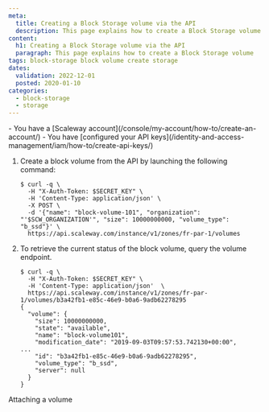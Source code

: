 ```yaml
---
meta:
  title: Creating a Block Storage volume via the API
  description: This page explains how to create a Block Storage volume using the API.
content:
  h1: Creating a Block Storage volume via the API
  paragraph: This page explains how to create a Block Storage volume
tags: block-storage block volume create storage
dates:
  validation: 2022-12-01
  posted: 2020-01-10
categories:
  - block-storage
  - storage
---
```


<Macro id="iam-requirements" />
 
<Message type="requirement">
  - You have a [Scaleway account](/console/my-account/how-to/create-an-account/)   
  - You have [configured your API keys](/identity-and-access-management/iam/how-to/create-api-keys/)
</Message>

1. Create a block volume from the API by launching the following command:
    ```
    $ curl -q \
      -H "X-Auth-Token: $SECRET_KEY" \
      -H 'Content-Type: application/json' \
      -X POST \
      -d '{"name": "block-volume-101", "organization": "'$SCW_ORGANIZATION'", "size": 10000000000, "volume_type": "b_ssd"}' \
      https://api.scaleway.com/instance/v1/zones/fr-par-1/volumes
    ```
2. To retrieve the current status of the block volume, query the volume endpoint.
    ```
    $ curl -q \
      -H "X-Auth-Token: $SECRET_KEY" \
      -H 'Content-Type: application/json'  \
      https://api.scaleway.com/instance/v1/zones/fr-par-1/volumes/b3a42fb1-e85c-46e9-b0a6-9adb62278295
    {
      "volume": {
        "size": 10000000000,
        "state": "available",
        "name": "block-volume101",
        "modification_date": "2019-09-03T09:57:53.742130+00:00",
    ...
        "id": "b3a42fb1-e85c-46e9-b0a6-9adb62278295",
        "volume_type": "b_ssd",
        "server": null
      }
    }
    ```

<Navigation title="See Also">
  <NextButton to="/storage/block/api-cli/attaching-a-volume">Attaching a volume</NextButton>
</Navigation>

